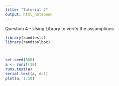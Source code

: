 ```yaml
---
title: "Tutorial 2"
output: html_notebook
---
```


Question 4 - Using Library to verify the assumptions
```r
library(randtests)
library(randtoolbox)



set.seed(888)
a <- runif(10)
runs.test(a)
serial.test(a, d=1)
plot(a, 1:10)
```
